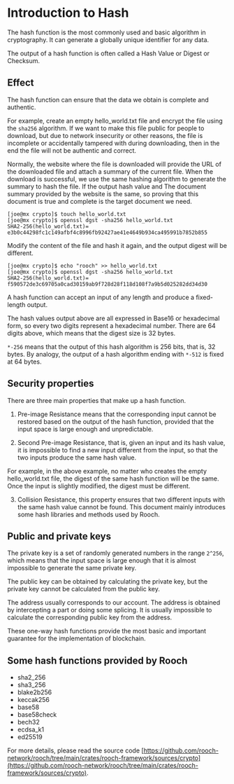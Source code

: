 # Introduction to Hash

The hash function is the most commonly used and basic algorithm in cryptography. It can generate a globally unique identifier for any data.

The output of a hash function is often called a Hash Value or Digest or Checksum.

## Effect

The hash function can ensure that the data we obtain is complete and authentic.

For example, create an empty hello_world.txt file and encrypt the file using the `sha256` algorithm. If we want to make this file public for people to download, but due to network insecurity or other reasons, the file is incomplete or accidentally tampered with during downloading, then in the end the file will not be authentic and correct.

Normally, the website where the file is downloaded will provide the URL of the downloaded file and attach a summary of the current file. When the download is successful, we use the same hashing algorithm to generate the summary to hash the file. If the output hash value and The document summary provided by the website is the same, so proving that this document is true and complete is the target document we need.

```shell
[joe@mx crypto]$ touch hello_world.txt
[joe@mx crypto]$ openssl dgst -sha256 hello_world.txt
SHA2-256(hello_world.txt)= e3b0c44298fc1c149afbf4c8996fb92427ae41e4649b934ca495991b7852b855
```

Modify the content of the file and hash it again, and the output digest will be different.

```shell
[joe@mx crypto]$ echo "rooch" >> hello_world.txt
[joe@mx crypto]$ openssl dgst -sha256 hello_world.txt
SHA2-256(hello_world.txt)= f590572de3c69705a0cad30159ab9f728d28f118d108f7a9b5d025282dd34d30
```

A hash function can accept an input of any length and produce a fixed-length output.

The hash values output above are all expressed in Base16 or hexadecimal form, so every two digits represent a hexadecimal number. There are 64 digits above, which means that the digest size is 32 bytes.

`*-256` means that the output of this hash algorithm is 256 bits, that is, 32 bytes. By analogy, the output of a hash algorithm ending with `*-512` is fixed at 64 bytes.

## Security properties

There are three main properties that make up a hash function.

1. Pre-image Resistance means that the corresponding input cannot be restored based on the output of the hash function, provided that the input space is large enough and unpredictable.

2. Second Pre-image Resistance, that is, given an input and its hash value, it is impossible to find a new input different from the input, so that the two inputs produce the same hash value.

For example, in the above example, no matter who creates the empty hello_world.txt file, the digest of the same hash function will be the same. Once the input is slightly modified, the digest must be different.

3. Collision Resistance, this property ensures that two different inputs with the same hash value cannot be found.
This document mainly introduces some hash libraries and methods used by Rooch.

## Public and private keys

The private key is a set of randomly generated numbers in the range `2^256`, which means that the input space is large enough that it is almost impossible to generate the same private key.

The public key can be obtained by calculating the private key, but the private key cannot be calculated from the public key.

The address usually corresponds to our account. The address is obtained by intercepting a part or doing some splicing. It is usually impossible to calculate the corresponding public key from the address.

These one-way hash functions provide the most basic and important guarantee for the implementation of blockchain.

## Some hash functions provided by Rooch

- sha2_256
- sha3_256
- blake2b256
- keccak256
- base58
- base58check
- bech32
- ecdsa_k1
- ed25519

For more details, please read the source code [https://github.com/rooch-network/rooch/tree/main/crates/rooch-framework/sources/crypto](https://github.com/rooch-network/rooch/tree/main/crates/rooch-framework/sources/crypto).
